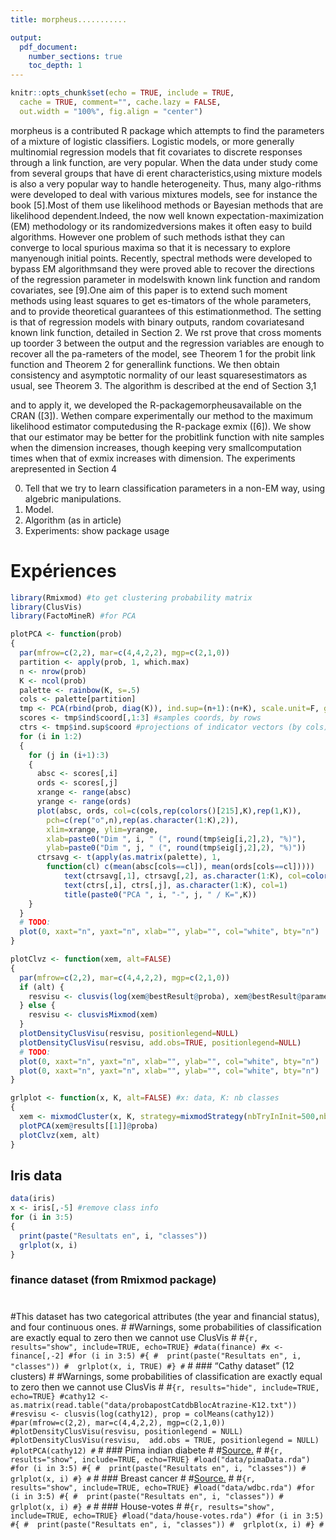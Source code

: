 ```yaml
---
title: morpheus...........

output:
  pdf_document:
    number_sections: true
    toc_depth: 1
---
```


```r
knitr::opts_chunk$set(echo = TRUE, include = TRUE,
  cache = TRUE, comment="", cache.lazy = FALSE,
  out.width = "100%", fig.align = "center")
```

morpheus is a contributed R package which attempts to find the parameters of a mixture of logistic classifiers.
Logistic models, or more generally multinomial regression models that fit covariates to discrete responses through a link function, are very popular.
When  the  data  under  study  come  from  several  groups  that  have  di erent  characteristics,using mixture models is also a very popular way to handle heterogeneity.  Thus, many algo-rithms were developed to deal with various mixtures models, see for instance the book [5].Most of them use likelihood methods or Bayesian methods that are likelihood dependent.Indeed, the now well known expectation-maximization (EM) methodology or its randomizedversions makes it often easy to build algorithms.  However one problem of such methods isthat  they  can  converge  to  local  spurious  maxima  so  that  it  is  necessary  to  explore  manyenough initial points.  Recently, spectral methods were developed to bypass EM algorithmsand they were proved able to recover the directions of the regression parameter in modelswith known link function and random covariates, see [9].One aim of this paper is to extend such moment methods using least squares to get es-timators of the whole parameters, and to provide theoretical guarantees of this estimationmethod.  The setting is that of regression models with binary outputs,  random covariatesand known link function,  detailed in Section 2.  We  rst prove that cross moments up toorder 3 between the output and the regression variables are enough to recover all the pa-rameters of the model, see Theorem 1 for the probit link function and Theorem 2 for generallink functions.  We then obtain consistency and asymptotic normality of our least squaresestimators  as  usual,  see  Theorem  3.   The  algorithm  is  described  at  the  end  of  Section  3,1

and to apply it,  we developed the R-packagemorpheusavailable on the CRAN ([3]).  Wethen compare experimentally our method to the maximum likelihood estimator computedusing the R-package  exmix ([6]).  We show that our estimator may be better for the probitlink function with  nite samples when the dimension increases, though keeping very smallcomputation  times  when  that  of   exmix  increases  with  dimension.   The  experiments  arepresented in Section 4







0) Tell that we try to learn classification parameters in a non-EM way, using algebric manipulations.
1) Model.
2) Algorithm (as in article)
3) Experiments: show package usage

# Expériences

```r
library(Rmixmod) #to get clustering probability matrix
library(ClusVis)
library(FactoMineR) #for PCA

plotPCA <- function(prob)
{
  par(mfrow=c(2,2), mar=c(4,4,2,2), mgp=c(2,1,0))
  partition <- apply(prob, 1, which.max)
  n <- nrow(prob)
  K <- ncol(prob)
  palette <- rainbow(K, s=.5)
  cols <- palette[partition]
  tmp <- PCA(rbind(prob, diag(K)), ind.sup=(n+1):(n+K), scale.unit=F, graph=F)
  scores <- tmp$ind$coord[,1:3] #samples coords, by rows
  ctrs <- tmp$ind.sup$coord #projections of indicator vectors (by cols)
  for (i in 1:2)
  {
    for (j in (i+1):3)
    {
      absc <- scores[,i]
      ords <- scores[,j]
      xrange <- range(absc)
      yrange <- range(ords)
      plot(absc, ords, col=c(cols,rep(colors()[215],K),rep(1,K)),
        pch=c(rep("o",n),rep(as.character(1:K),2)),
        xlim=xrange, ylim=yrange,
        xlab=paste0("Dim ", i, " (", round(tmp$eig[i,2],2), "%)"),
        ylab=paste0("Dim ", j, " (", round(tmp$eig[j,2],2), "%)"))
      ctrsavg <- t(apply(as.matrix(palette), 1,
        function(cl) c(mean(absc[cols==cl]), mean(ords[cols==cl]))))
			text(ctrsavg[,1], ctrsavg[,2], as.character(1:K), col=colors()[215])
			text(ctrs[,i], ctrs[,j], as.character(1:K), col=1)
			title(paste0("PCA ", i, "-", j, " / K=",K))
    }
  }
  # TODO:
  plot(0, xaxt="n", yaxt="n", xlab="", ylab="", col="white", bty="n")
}

plotClvz <- function(xem, alt=FALSE)
{
  par(mfrow=c(2,2), mar=c(4,4,2,2), mgp=c(2,1,0))
  if (alt) {
    resvisu <- clusvis(log(xem@bestResult@proba), xem@bestResult@parameters@proportions)
  } else {
    resvisu <- clusvisMixmod(xem)
  }
  plotDensityClusVisu(resvisu, positionlegend=NULL)
  plotDensityClusVisu(resvisu, add.obs=TRUE, positionlegend=NULL)
  # TODO:
  plot(0, xaxt="n", yaxt="n", xlab="", ylab="", col="white", bty="n")
  plot(0, xaxt="n", yaxt="n", xlab="", ylab="", col="white", bty="n")
}

grlplot <- function(x, K, alt=FALSE) #x: data, K: nb classes
{
  xem <- mixmodCluster(x, K, strategy=mixmodStrategy(nbTryInInit=500,nbTry=25))
  plotPCA(xem@results[[1]]@proba)
  plotClvz(xem, alt)
}
```

## Iris data

```r
data(iris)
x <- iris[,-5] #remove class info
for (i in 3:5)
{
  print(paste("Resultats en", i, "classes"))
  grlplot(x, i)
}
```

### finance dataset (from Rmixmod package)
#
#This dataset has two categorical attributes (the year and financial status), and four continuous ones.
#
#Warnings, some probabilities of classification are exactly equal to zero then we cannot use ClusVis
#
#```{r, results="show", include=TRUE, echo=TRUE}
#data(finance)
#x <- finance[,-2]
#for (i in 3:5)
#{
#  print(paste("Resultats en", i, "classes"))
#  grlplot(x, i, TRUE)
#}
#```
#
### "Cathy dataset" (12 clusters)
#
#Warnings, some probabilities of classification are exactly equal to zero then we cannot use ClusVis
#
#```{r, results="hide", include=TRUE, echo=TRUE}
#cathy12 <- as.matrix(read.table("data/probapostCatdbBlocAtrazine-K12.txt"))
#resvisu <- clusvis(log(cathy12), prop = colMeans(cathy12))
#par(mfrow=c(2,2), mar=c(4,4,2,2), mgp=c(2,1,0))
#plotDensityClusVisu(resvisu, positionlegend = NULL)
#plotDensityClusVisu(resvisu,  add.obs = TRUE, positionlegend = NULL)
#plotPCA(cathy12)
#```
#
### Pima indian diabete
#
#[Source.](https://gist.github.com/ktisha/c21e73a1bd1700294ef790c56c8aec1f)
#
#```{r, results="show", include=TRUE, echo=TRUE}
#load("data/pimaData.rda")
#for (i in 3:5)
#{
#  print(paste("Resultats en", i, "classes"))
#  grlplot(x, i)
#}
#```
#
### Breast cancer
#
#[Source.](http://archive.ics.uci.edu/ml/datasets/breast+cancer+wisconsin+\%28diagnostic\%29)
#
#```{r, results="show", include=TRUE, echo=TRUE}
#load("data/wdbc.rda")
#for (i in 3:5)
#{
#  print(paste("Resultats en", i, "classes"))
#  grlplot(x, i)
#}
#```
#
### House-votes
#
#```{r, results="show", include=TRUE, echo=TRUE}
#load("data/house-votes.rda")
#for (i in 3:5)
#{
#  print(paste("Resultats en", i, "classes"))
#  grlplot(x, i)
#}
#```
